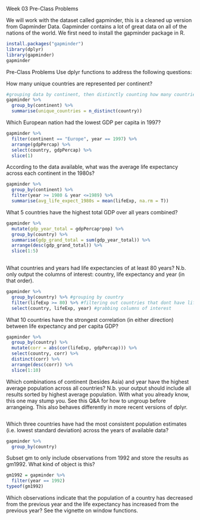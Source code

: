 Week 03 Pre-Class Problems

We will work with the dataset called gapminder, this is a cleaned up version from Gapminder Data. Gapminder contains a lot of great data on all of the nations of the world. We first need to install the gapminder package in R.
``` r
install.packages("gapminder")
library(dplyr)
library(gapminder)
gapminder
```
Pre-Class Problems
Use dplyr functions to address the following questions:

How many unique countries are represented per continent?
``` r
#grouping data by continent, then distinctly counting how many countries are in each continent group
gapminder %>%
  group_by(continent) %>%
  summarise(unique_countries = n_distinct(country))
```
Which European nation had the lowest GDP per capita in 1997?
``` r
gapminder %>%
  filter(continent == "Europe", year == 1997) %>%
  arrange(gdpPercap) %>%
  select(country, gdpPercap) %>%
  slice(1) 
```
According to the data available, what was the average life expectancy across each continent in the 1980s?
``` r
gapminder %>%
  group_by(continent) %>%
  filter(year >= 1980 & year <=1989) %>%
  summarise(avg_life_expect_1980s = mean(lifeExp, na.rm = T))
```

What 5 countries have the highest total GDP over all years combined?
``` r
gapminder %>%
  mutate(gdp_year_total = gdpPercap*pop) %>%
  group_by(country) %>%
  summarise(gdp_grand_total = sum(gdp_year_total)) %>%
  arrange(desc(gdp_grand_total)) %>%
  slice(1:5)
  
```
What countries and years had life expectancies of at least 80 years? N.b. only output the columns of interest: country, life expectancy and year (in that order).
``` r
gapminder %>%
  group_by(country) %>% #grouping by country
  filter(lifeExp >= 80) %>% #filtering out countries that dont have life expectancy over 80
  select(country, lifeExp, year) #grabbing columns of interest

```

What 10 countries have the strongest correlation (in either direction) between life expectancy and per capita GDP?
``` r
gapminder %>%
  group_by(country) %>%
  mutate(corr = abs(cor(lifeExp, gdpPercap))) %>%
  select(country, corr) %>%
  distinct(corr) %>%
  arrange(desc(corr)) %>%
  slice(1:10)

```
Which combinations of continent (besides Asia) and year have the highest average population across all countries? N.b. your output should include all results sorted by highest average population. With what you already know, this one may stump you. See this Q&A for how to ungroup before arrangeing. This also behaves differently in more recent versions of dplyr.
``` r

```

Which three countries have had the most consistent population estimates (i.e. lowest standard deviation) across the years of available data?
``` r
gapminder %>%
  group_by(country)

```
Subset gm to only include observations from 1992 and store the results as gm1992. What kind of object is this?
``` r
gm1992 = gapminder %>%
  filter(year == 1992)
typeof(gm1992)

```
Which observations indicate that the population of a country has decreased from the previous year and the life expectancy has increased from the previous year? See the vignette on window functions.
``` r


```

